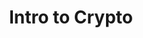 ---
authors:
- org/sigpwny
featured: false
slides: crypto.pdf
tags:
- crypto
- intro
- symmetric encryption
- asymmetric encryption
- passwords
time_start: 2017-02-15T18:00:00.000000Z
title: Intro to Crypto
week_number: 4
---